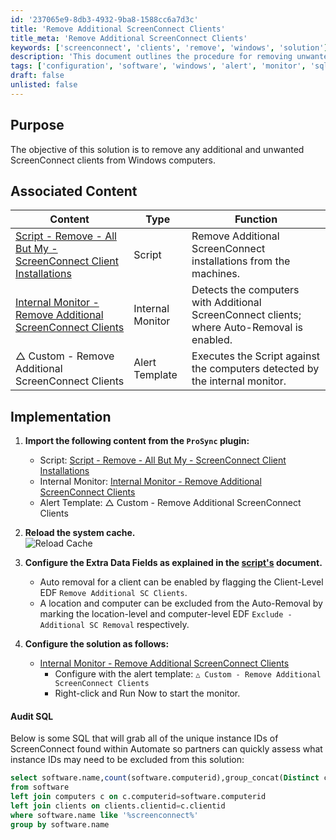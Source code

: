 ```yaml
---
id: '237065e9-8db3-4932-9ba8-1588cc6a7d3c'
title: 'Remove Additional ScreenConnect Clients'
title_meta: 'Remove Additional ScreenConnect Clients'
keywords: ['screenconnect', 'clients', 'remove', 'windows', 'solution']
description: 'This document outlines the procedure for removing unwanted ScreenConnect clients from Windows machines, including associated scripts, monitors, and SQL queries for auditing purposes.'
tags: ['configuration', 'software', 'windows', 'alert', 'monitor', 'sql']
draft: false
unlisted: false
---
```

## Purpose

The objective of this solution is to remove any additional and unwanted ScreenConnect clients from Windows computers.

## Associated Content

| Content                                                                                             | Type          | Function                                                             |
|-----------------------------------------------------------------------------------------------------|---------------|----------------------------------------------------------------------|
| [Script - Remove - All But My - ScreenConnect Client Installations](https://proval.itglue.com/DOC-5078775-14767921) | Script        | Remove Additional ScreenConnect installations from the machines.     |
| [Internal Monitor - Remove Additional ScreenConnect Clients](https://proval.itglue.com/DOC-5078775-15274649) | Internal Monitor | Detects the computers with Additional ScreenConnect clients; where Auto-Removal is enabled. |
| △ Custom - Remove Additional ScreenConnect Clients                                                   | Alert Template | Executes the Script against the computers detected by the internal monitor. |

## Implementation

1. **Import the following content from the `ProSync` plugin:**
   - Script: [Script - Remove - All But My - ScreenConnect Client Installations](https://proval.itglue.com/DOC-5078775-14767921)
   - Internal Monitor: [Internal Monitor - Remove Additional ScreenConnect Clients](https://proval.itglue.com/DOC-5078775-15274649)
   - Alert Template: △ Custom - Remove Additional ScreenConnect Clients

2. **Reload the system cache.**  
   ![Reload Cache](../../static/img/Remove-Additional-ScreenConnect-Clients/image_1.png)

3. **Configure the Extra Data Fields as explained in the [script's](https://proval.itglue.com/DOC-5078775-14767921) document.**  
   - Auto removal for a client can be enabled by flagging the Client-Level EDF `Remove Additional SC Clients`.
   - A location and computer can be excluded from the Auto-Removal by marking the location-level and computer-level EDF `Exclude - Additional SC Removal` respectively.

4. **Configure the solution as follows:**
   - [Internal Monitor - Remove Additional ScreenConnect Clients](https://proval.itglue.com/DOC-5078775-15274649)  
     - Configure with the alert template: `△ Custom - Remove Additional ScreenConnect Clients`
     - Right-click and Run Now to start the monitor.

#### Audit SQL

Below is some SQL that will grab all of the unique instance IDs of ScreenConnect found within Automate so partners can quickly assess what instance IDs may need to be excluded from this solution:

```sql
select software.name,count(software.computerid),group_concat(Distinct clients.name) as Clients 
from software
left join computers c on c.computerid=software.computerid
left join clients on clients.clientid=c.clientid
where software.name like '%screenconnect%' 
group by software.name
```











